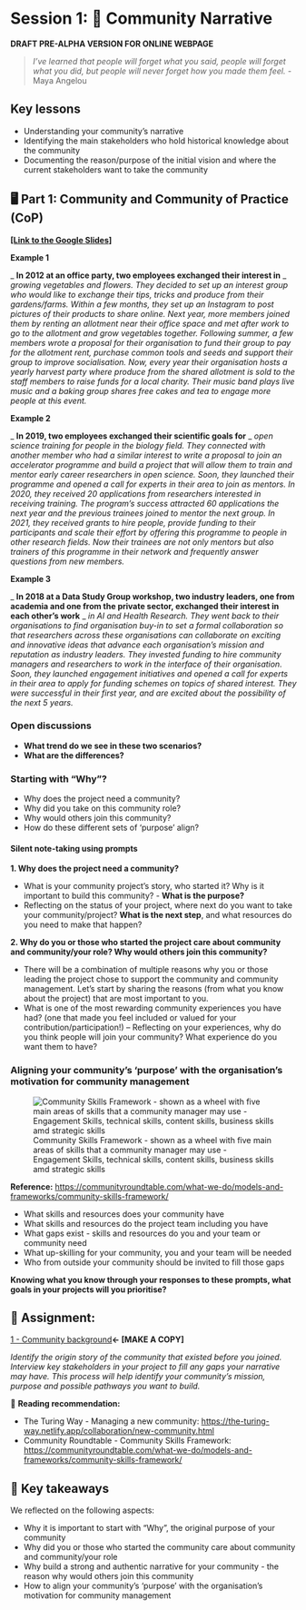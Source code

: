 # Session 1: 🚧 Community Narrative

**DRAFT PRE-ALPHA VERSION FOR ONLINE WEBPAGE**

> *I've learned that people will forget what you said, people will forget what you did, but people will never forget how you made them feel.* - Maya Angelou

## Key lessons

- Understanding your community's narrative
- Identifying the main stakeholders who hold historical knowledge about the community
- Documenting the reason/purpose of the initial vision and where the current stakeholders want to take the community

## 🖥 Part 1: Community and Community of Practice (CoP)

[**[Link to the Google Slides]**](https://docs.google.com/presentation/d/1FlBt454su5wmELNfua_1EpoStjgzm4G7emKki-cuTBg/edit?usp=sharing)

**Example 1**

_ **In 2012 at an office party, two employees exchanged their interest in** _ _growing vegetables and flowers. They decided to set up an interest group who would like to exchange their tips, tricks and produce from their gardens/farms. Within a few months, they set up an Instagram to post pictures of their products to share online. Next year, more members joined them by renting an allotment near their office space and met after work to go to the allotment and grow vegetables together. Following summer, a few members wrote a proposal for their organisation to fund their group to pay for the allotment rent, purchase common tools and seeds and support their group to improve socialisation. Now, every year their organisation hosts a yearly harvest party where produce from the shared allotment is sold to the staff members to raise funds for a local charity. Their music band plays live music and a baking group shares free cakes and tea to engage more people at this event._

**Example 2**

_ **In 2019, two employees exchanged their scientific goals for** _ _open science training for people in the biology field. They connected with another member who had a similar interest to write a proposal to join an accelerator programme and build a project that will allow them to train and mentor early career researchers in open science. Soon, they launched their programme and opened a call for experts in their area to join as mentors. In 2020, they received 20 applications from researchers interested in receiving training. The program's success attracted 60 applications the next year and the previous trainees joined to mentor the next group. In 2021, they received grants to hire people, provide funding to their participants and scale their effort by offering this programme to people in other research fields. Now their trainees are not only mentors but also trainers of this programme in their network and frequently answer questions from new members._

**Example 3**

_ **In 2018 at a Data Study Group workshop, two industry leaders, one from academia and one from the private sector, exchanged their interest in each other's work** _ _in AI and Health Research. They went back to their organisations to find organisation buy-in to set a formal collaboration so that researchers across these organisations can collaborate on exciting and innovative ideas that advance each organisation's mission and reputation as industry leaders. They invested funding to hire community managers and researchers to work in the interface of their organisation. Soon, they launched engagement initiatives and opened a call for experts in their area to apply for funding schemes on topics of shared interest. They were successful in their first year, and are excited about the possibility of the next 5 years._

### Open discussions

- **What trend do we see in these two scenarios?**
- **What are the differences?**

### Starting with "Why"?

- Why does the project need a community?
- Why did you take on this community role?
- Why would others join this community?
- How do these different sets of 'purpose' align?

#### **Silent note-taking using prompts**

**1. Why does the project need a community?**

- What is your community project's story, who started it? Why is it important to build this community? - **What is the purpose?**
- Reflecting on the status of your project, where next do you want to take your community/project? **What is the next step**, and what resources do you need to make that happen?

**2. Why do you or those who started the project care about community and community/your role? Why would others join this community?**

- There will be a combination of multiple reasons why you or those leading the project chose to support the community and community management. Let's start by sharing the reasons (from what you know about the project) that are most important to you.
- What is one of the most rewarding community experiences you have had? (one that made you feel included or valued for your contribution/participation!) – Reflecting on your experiences, why do you think people will join your community? What experience do you want them to have?

### Aligning your community's 'purpose' with the organisation's motivation for community management

![Community Skills Framework - shown as a wheel with five main areas of skills that a community manager may use - Engagement Skills, technical skills, content skills, business skills amd strategic skills](quarto_files/images/CommunitySkillsFramework-TheCR.jpg)

**Reference:** [https://communityroundtable.com/what-we-do/models-and-frameworks/community-skills-framework/](https://communityroundtable.com/what-we-do/models-and-frameworks/community-skills-framework/)

- What skills and resources does your community have
- What skills and resources do the project team including you have
- What gaps exist - skills and resources do you and your team or community need
- What up-skilling for your community, you and your team will be needed
- Who from outside your community should be invited to fill those gaps

**Knowing what you know through your responses to these prompts, what goals in your projects will you prioritise?**

## 📝 **Assignment:** 

[1 - Community background](https://docs.google.com/document/d/1BjicBMiOIwcG_L-foD1XPVV3b3s6-lKt8DtGoOAKvjg/edit?usp=sharing)**← [MAKE A COPY]**

_Identify the origin story of the community that existed before you joined. Interview key stakeholders in your project to fill any gaps your narrative may have. This process will help identify your community's mission, purpose and possible pathways you want to build._

📑 **Reading recommendation:**

- The Turing Way - Managing a new community: [https://the-turing-way.netlify.app/collaboration/new-community.html](https://the-turing-way.netlify.app/collaboration/new-community.html)
- Community Roundtable - Community Skills Framework: [https://communityroundtable.com/what-we-do/models-and-frameworks/community-skills-framework/](https://communityroundtable.com/what-we-do/models-and-frameworks/community-skills-framework/)

## 🏡 Key takeaways

We reflected on the following aspects:

* Why it is important to start with "Why", the original purpose of your community
* Why did you or those who started the community care about community and community/your role
* Why build a strong and authentic narrative for your community - the reason why would others join this community
* How to align your community's 'purpose' with the organisation's motivation for community management